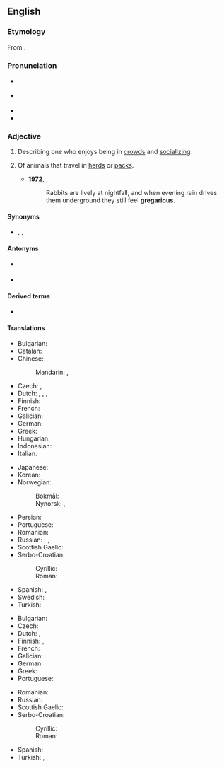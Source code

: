 ==English==
{{was wotd|2008|October|28}}

===Etymology===
From {{der|en|la|gregārius}}.

===Pronunciation===
* {{a|UK}} {{IPA|en|/ɡɹɪˈɡɛə.ɹɪ.əs/}}
* {{a|US}} {{IPA|en|/ɡɹɨˈɡɛɹ.i.əs/}}
* {{audio|en|en-us-gregarious.ogg|Audio (US)}}
* {{audio|en|en-au-gregarious.ogg|Audio (AU)}}

===Adjective===
{{en-adj}}

# {{lb|en|of a person}} Describing one who enjoys being in [[crowd]]s and [[socializing]].
# {{lb|en|zoology}} Of animals that travel in [[herd]]s or [[pack]]s.
#* '''1972''', {{w|Richard Adams}}, ''{{w|Watership Down}}''
#*: Rabbits are lively at nightfall, and when evening rain drives them underground they still feel '''gregarious'''.

====Synonyms====
* {{sense|of a person who enjoys being in crowds}} {{l|en|outgoing}}, {{l|en|sociable}}, {{l|en|social}}

====Antonyms====
* {{sense|of a person}} {{l|en|ungregarious}}
* {{sense|zoology}} {{l|en|nongregarious}}

====Derived terms====
* {{l|en|gregariousness}}

====Translations====
{{trans-top|of a person who enjoys being in crowds}}
* Bulgarian: {{t+|bg|общителен|sc=Cyrl}}
* Catalan: {{t+|ca|gregari}}
* Chinese:
*: Mandarin: {{t+|cmn|社交|tr=shèjiāo de|alt=社交的|sc=Hani}}, {{t|cmn|喜爱社交的}}
* Czech: {{t|cs|družný}}, {{t+|cs|společenský}}
* Dutch: {{t+|nl|gezellig}}, {{t+|nl|sociaal}}, {{t|nl|gregarieus}}, {{t+|nl|uitgaand}}
* Finnish: {{t|fi|seurallinen}}
* French: {{t+|fr|sociable}}
* Galician: {{t|gl|social|m|f}}
* German: {{t+|de|gesellig}}
* Greek: {{t+|el|κοινωνικός}}
* Hungarian: {{t|hu|társaságot kedvelő}}
* Indonesian: {{t|id|[[suka]] [[gaul|bergaul]]}}
* Italian: {{t+|it|socievole}}
{{trans-mid}}
* Japanese: {{t+|ja|社交的|tr=しゃこうてきな, shakōteki na|alt=社交的な|sc=Jpan}}
* Korean: {{t+|ko|사교적|tr=sagyojeog-in|alt=사교적인}}
* Norwegian:
*: Bokmål: {{t|nb|selskapelig}}
*: Nynorsk: {{t|nn|selskapeleg}}, {{t|nn|selskapleg}}
* Persian: {{t+|fa|معاشرتی|tr=mo'âšerati}}
* Portuguese: {{t+|pt|gregário}}
* Romanian: {{t+|ro|sociabil}}
* Russian: {{t+|ru|общи́тельный|m}}, {{t+|ru|коммуника́бельный|m}}, {{t+|ru|конта́ктный|m}}
* Scottish Gaelic: {{t|gd|greigheach}}
* Serbo-Croatian:
*: Cyrillic: {{t|sh|друштвен|sc=Cyrl}}
*: Roman: {{t+|sh|društven|sc=Latn}}
* Spanish: {{t+|es|gregario}}, {{t+|es|sociable}}
* Swedish: {{t+|sv|sällskaplig}}
* Turkish: {{t+|tr|sosyal}}
{{trans-bottom}}

{{trans-top|of animals that travel in herds}}
* Bulgarian: {{t|bg|събиращ се на ята|sc=Cyrl}}
* Czech: {{t|cs|stádní}}
* Dutch: {{t|nl|in kudde levend}},
* Finnish: {{t+|fi|lauma|alt=lauma-}}, {{t|fi|[[lauma]]ssa [[elävä]]}}
* French: {{t+|fr|grégaire|m|f}}
* Galician: {{t+|gl|gregario|m}}
* German: {{t+|de|Herde|alt=Herden-}}
* Greek: {{t+|el|αγελαίος}}
* Portuguese: {{t+|pt|gregário}}
{{trans-mid}}
* Romanian: {{t+|ro|gregar}}
* Russian: {{t+|ru|ста́дный|m}}
* Scottish Gaelic: {{t|gd|greigheach}}
* Serbo-Croatian: {{t|sh|čoporski}}
*: Cyrillic: {{t|sh|друштвен|sc=Cyrl}}
*: Roman: {{t+|sh|društven}}
* Spanish: {{t+|es|gregario|m}}
* Turkish: {{t|tr|sürü hâlinde}}, {{t+|tr|sürücül}}
{{trans-bottom}}